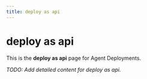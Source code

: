 ```yaml
---
title: deploy as api
---
```


# deploy as api

This is the **deploy as api** page for Agent Deployments.

_TODO: Add detailed content for deploy as api._
